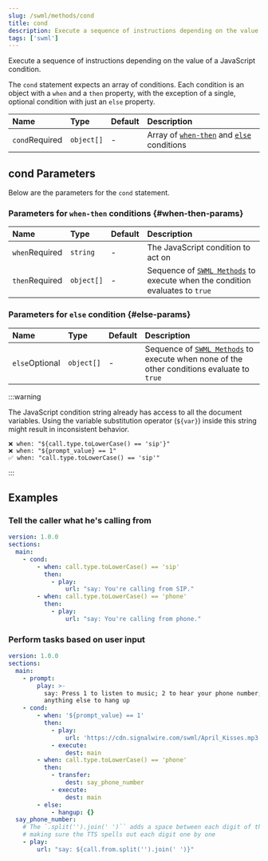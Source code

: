 ```yaml
---
slug: /swml/methods/cond
title: cond
description: Execute a sequence of instructions depending on the value of a JavaScript condition.
tags: ['swml']
---
```


Execute a sequence of instructions depending on the value of a JavaScript condition.

The `cond` statement expects an array of conditions. Each condition is an object with a `when` and a `then` property, with the
exception of a single, optional condition with just an `else` property.

| Name                                                 | Type       | Default | Description                                                                     |
|:-----------------------------------------------------|:-----------|:--------|:--------------------------------------------------------------------------------|
| `cond`<span className="required-arg">Required</span> | `object[]` | -       | Array of [`when-then`](#when-then-params) and [`else`](#else-params) conditions |

## **cond Parameters**

Below are the parameters for the `cond` statement.

### **Parameters for `when-then` conditions** {#when-then-params}

| Name                                                 | Type       | Default | Description                                                                                 |
|:-----------------------------------------------------|:-----------|:--------|:--------------------------------------------------------------------------------------------|
| `when`<span className="required-arg">Required</span> | `string`   | -       | The JavaScript condition to act on                                                          |
| `then`<span className="required-arg">Required</span> | `object[]` | -       | Sequence of [`SWML Methods`](./index.mdx) to execute when the condition evaluates to `true` |

### **Parameters for `else` condition** {#else-params}

| Name                                                 | Type       | Default | Description                                                                                               |
|:-----------------------------------------------------|:-----------|:--------|:----------------------------------------------------------------------------------------------------------|
| `else`<span className="optional-arg">Optional</span> | `object[]` | -       | Sequence of [`SWML Methods`](./index.mdx) to execute when none of the other conditions evaluate to `true` |

:::warning

The JavaScript condition string already has access to all the document variables. Using the variable
substitution operator (`${var}`) inside this string might result in inconsistent behavior.

```
❌ when: "${call.type.toLowerCase() == 'sip'}"
❌ when: "${prompt_value} == 1"
✅ when: "call.type.toLowerCase() == 'sip'"
```

:::

## **Examples**

### Tell the caller what he's calling from

```yaml andJson
version: 1.0.0
sections:
  main:
    - cond:
        - when: call.type.toLowerCase() == 'sip'
          then:
            - play:
                url: "say: You're calling from SIP."
        - when: call.type.toLowerCase() == 'phone'
          then:
            - play:
                url: "say: You're calling from phone."
```

### Perform tasks based on user input

```yaml andJson
version: 1.0.0
sections:
  main:
    - prompt:
        play: >-
          say: Press 1 to listen to music; 2 to hear your phone number; and
          anything else to hang up
    - cond:
        - when: '${prompt_value} == 1'
          then:
            - play:
                url: 'https://cdn.signalwire.com/swml/April_Kisses.mp3'
            - execute:
                dest: main
        - when: call.type.toLowerCase() == 'phone'
          then:
            - transfer:
                dest: say_phone_number
            - execute:
                dest: main
        - else:
            - hangup: {}
  say_phone_number:
    # The `.split('').join(' ')`` adds a space between each digit of the phone number,
    # making sure the TTS spells out each digit one by one
    - play:
        url: "say: ${call.from.split('').join(' ')}"
```
